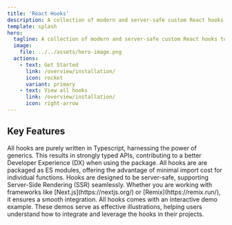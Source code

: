 ```yaml
---
title: 'React Hooks'
description: A collection of modern and server-safe custom React hooks to supercharge your React application development.
template: splash
hero:
  tagline: A collection of modern and server-safe custom React hooks to supercharge your React application development.
  image:
    file: ../../assets/hero-image.png
  actions:
    - text: Get Started
      link: /overview/installation/
      icon: rocket
      variant: primary
    - text: View all hooks
      link: /overview/installation/
      icon: right-arrow
---
```



## Key Features

<CardGrid stagger>
  <Card title="Typesafe" icon="star">
    All hooks are purely written in Typescript, harnessing the power of
    generics. This results in strongly typed APIs, contributing to a better
    Developer Experience (DX) when using the package.
  </Card>

<Card title="Tree Shakeable" icon="open-book">
	All hooks are are packaged as ES modules, offering the advantage of minimal import cost for individual functions.
</Card>

<Card title="Server safe" icon="approve-check-circle">
	Hooks are designed to be server-safe, supporting Server-Side Rendering (SSR) seamlessly. Whether you are working with
	frameworks like [Next.js](https://nextjs.org/) or [Remix](https://remix.run/), it ensures a smooth integration.
</Card>

<Card title="Interactive Demos" icon="laptop">
    All hooks comes with an interactive demo example. These demos serve as effective illustrations, helping users understand how to integrate and leverage the hooks in their projects.
</Card>
</CardGrid>
